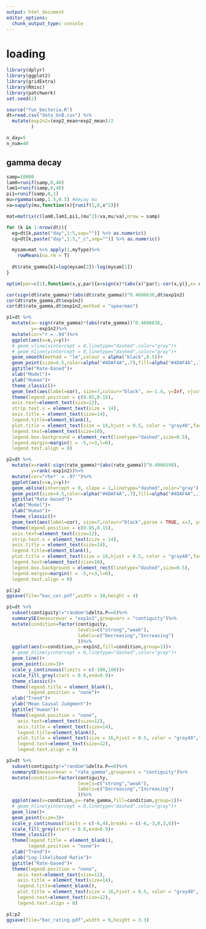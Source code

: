 ```yaml
---
output: html_document
editor_options: 
  chunk_output_type: console
---
```


# loading
```r
library(dplyr)
library(ggplot2)
library(gridExtra)
library(Rmisc)
library(patchwork)
set.seed(2)
```

```r
source("fun_becteria.R")
dt=read.csv("data_GnB.csv") %>% 
  mutate(exp1n2=(exp2_mean+exp2_mean)/2
         )

n_day=5
n_num=40
```

## gamma decay
```r
samp=10000
lam0=runif(samp,0,40)
lam1=runif(samp,0,40)
pi1=runif(samp,0,1)
mu=rgamma(samp,1.5,0.5) #decay mu
va=sapply(mu,function(x){runif(1,0,x^2)})
```

```r
mat=matrix(c(lam0,lam1,pi1,(mu^2)/va,mu/va),nrow = samp)

for (k in 1:nrow(dt)){
  eg=dt[k,paste("day",1:5,sep="")] %>% as.numeric() 
  cg=dt[k,paste("day",1:5,"_c",sep="")] %>% as.numeric()

  mysam=mat %>% apply(1,myType)%>%
    rowMeans(na.rm = T)
  
  dt$rate_gamma[k]=log(mysam[2])-log(mysam[1])
}
```


```r
optim(par=c(1),function(x,y,par){x=sign(x)*(abs(x)^par);-cor(x,y)},x= dt$rate_gamma,y=dt$exp1n2,method = "Brent",upper = 30,lower = -30)

cor(sign(dt$rate_gamma)*(abs(dt$rate_gamma))^0.4606636,dt$exp1n2)
cor(dt$rate_gamma,dt$exp1n2)
cor(dt$rate_gamma,dt$exp1n2,method = "spearman")
```

```r
p1=dt %>%
  mutate(x=-sign(rate_gamma)*(abs(rate_gamma))^0.4606636,
         y=-exp1n2)%>%
  mutate(cor="r = .94")%>%
  ggplot(aes(x=x,y=y))+
  # geom_vline(xintercept = 0,linetype="dashed",color="gray")+
  # geom_hline(yintercept = 0,linetype="dashed",color="gray")+
  geom_smooth(method = "lm",colour = alpha("black",0.5))+
  geom_point(size=4.5,color=alpha("#4DAF4A",.7),fill=alpha("#4DAF4A",.7),shape=21)+
  ggtitle("Rate-based")+
  xlab("Model")+
  ylab("Human")+
  theme_classic()+
  geom_text(aes(label=cor), size=7,colour="black", x=-1.4, y=Inf, vjust=1.5, show.legend=FALSE,check_overlap=T)+
  theme(legend.position = c(0.85,0.15),
  axis.text=element_text(size=12),
  strip.text.x = element_text(size = 14),
  axis.title = element_text(size=14),
  legend.title=element_blank(),
  plot.title = element_text(size = 16,hjust = 0.5, color = "gray40",face = "bold"),
  legend.text=element_text(size=10),
  legend.box.background = element_rect(linetype="dashed",size=0.5),
  legend.margin=margin(t = -5,r=3,l=0),
  legend.text.align = 0)

p2=dt %>%
  mutate(x=rank(-sign(rate_gamma)*(abs(rate_gamma))^0.4906598),
         y=rank(-exp1n2))%>%
  mutate(cor="rho*' = .97'")%>%
  ggplot(aes(x=x,y=y))+
  geom_abline(intercept = 0, slope = 1,linetype="dashed",color="gray") +
  geom_point(size=4.5,color=alpha("#4DAF4A",.7),fill=alpha("#4DAF4A",.7),shape=21)+
  ggtitle("Rate-based")+
  xlab("Model")+
  ylab("Human")+
  theme_classic()+
  geom_text(aes(label=cor), size=7,colour="black",parse = TRUE, x=3, y=Inf, vjust=1.5, show.legend=FALSE,check_overlap=T)+
  theme(legend.position = c(0.85,0.15),
  axis.text=element_text(size=12),
  strip.text.x = element_text(size = 14),
  axis.title = element_text(size=14),
  legend.title=element_blank(),
  plot.title = element_text(size = 16,hjust = 0.5, color = "gray40",face = "bold"),
  legend.text=element_text(size=10),
  legend.box.background = element_rect(linetype="dashed",size=0.5),
  legend.margin=margin(t = -5,r=3,l=0),
  legend.text.align = 0)

p1|p2
ggsave(file="bac_cor.pdf",width = 10,height = 4)
```

```r
p1=dt %>% 
  subset(contiguity!="random"&delta.P==0)%>%
  summarySE(measurevar = "exp1n2",groupvars = "contiguity")%>%
  mutate(condition=factor(contiguity,
                          levels=c("strong","weak"),
                          labels=c("Decreasing","Increasing")
                          ))%>%
  ggplot(aes(x=condition,y=-exp1n2,fill=condition,group=1))+
  # geom_hline(yintercept = 0,linetype="dashed",color="gray")+
  geom_line()+
  geom_point(size=3)+
  scale_y_continuous(limits = c(-100,100))+
  scale_fill_grey(start = 0.6,end=0.9)+
  theme_classic()+
  theme(legend.title = element_blank(),
        legend.position = "none")+
  xlab("Trend")+
  ylab("Mean Causal Judgment")+
  ggtitle("Human")+
  theme(legend.position = "none",
    axis.text=element_text(size=12),
    axis.title = element_text(size=14),
    legend.title=element_blank(),
    plot.title = element_text(size = 16,hjust = 0.5, color = "gray40",face = "bold"),
    legend.text=element_text(size=12),
    legend.text.align = 0)
```

```r
p2=dt %>% 
  subset(contiguity!="random"&delta.P==0)%>%
  summarySE(measurevar = "rate_gamma",groupvars = "contiguity")%>%
  mutate(condition=factor(contiguity,
                          levels=c("strong","weak"),
                          labels=c("Decreasing","Increasing")
                          ))%>%
  ggplot(aes(x=condition,y=-rate_gamma,fill=condition,group=1))+
  # geom_hline(yintercept = 0,linetype="dashed",color="gray")+
  geom_line()+
  geom_point(size=3)+
  scale_y_continuous(limits = c(-6,4),breaks = c(-6,-3,0,3,6))+
  scale_fill_grey(start = 0.6,end=0.9)+
  theme_classic()+
  theme(legend.title = element_blank(),
        legend.position = "none")+
  xlab("Trend")+
  ylab("Log-likelihood Ratio")+
  ggtitle("Rate-based")+
  theme(legend.position = "none",
    axis.text=element_text(size=12),
    axis.title = element_text(size=14),
    legend.title=element_blank(),
    plot.title = element_text(size = 16,hjust = 0.5, color = "gray40",face = "bold"),
    legend.text=element_text(size=12),
    legend.text.align = 0)
```

```r
p1|p2
ggsave(file="bac_rating.pdf",width = 9,height = 3.3)
```

